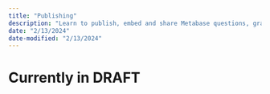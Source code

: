 ```yaml
---
title: "Publishing"
description: "Learn to publish, embed and share Metabase questions, graphs, and dashboards in your website or application"
date: "2/13/2024"
date-modified: "2/13/2024"
---
```


# Currently in DRAFT